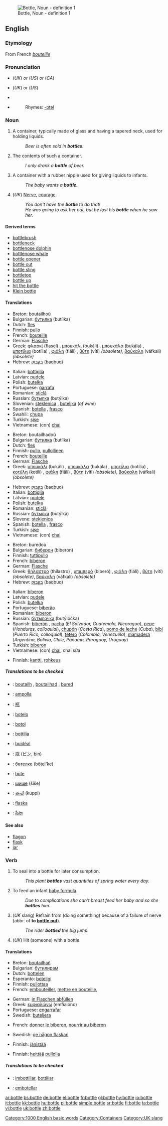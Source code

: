 [[Image:Beaujolais Nouveau bottle.jpg|thumb|Bottle, Noun - definition 1]]
==English==

===Etymology===
From French ''[[bouteille]]''

===Pronunciation===
*{{IPA|/ˈbɒt(ə)l/}} (''UK'') ''or'' {{IPA|/ˈbɑt(ə)l/}} (''US'') ''or'' {{IPA|/ˈbɑɾ(ə)l/}} (''CA'')
*{{SAMPA|/"bQt(@)l/}} (''UK'') ''or'' {{SAMPA|/"bAt(@)l/}} (''US'')
*{{audio|en-us-bottle.ogg|Audio (US)}}
*{{audio|en-ca-bottle.ogg|Audio (CA)}}
*:Rhymes: [[Rhymes:English:-ɒtəl|-ɒtəl]]

===Noun===
{{en-noun}}

# A container, typically made of glass and having a tapered neck, used for holding liquids.
#: ''Beer is often sold in '''bottles'''.''
# The contents of such a container.
#: ''I only drank a '''bottle''' of beer.''
# A container with a rubber nipple used for giving liquids to infants.
#: ''The baby wants a '''bottle'''.''
# (''UK'') [[Nerve]], [[courage]].
#: ''You don't have the '''bottle''' to do that!''
#: ''He was going to ask her out, but he lost his '''bottle''' when he saw her.''

====Derived terms====
* [[bottlebrush]]
* [[bottleneck]]
* [[bottlenose dolphin]]
* [[bottlenose whale]]
* [[bottle opener]]
* [[bottle out]]
* [[bottle sling]]
* [[bottletop]]
* [[bottle up]]
* [[hit the bottle]]
* [[Klein bottle]]

====Translations====
{{trans-top|A container, typically made of glass and having a tapered neck, used for holding liquids}}
*Breton: boutailhoù {{p}}
*Bulgarian: [[бутилка]] (butílka) {{f}}
*Dutch: [[fles]] {{f}}
*Finnish: [[pullo]]
*French: [[bouteille]] {{f}}
*German: [[Flasche]] {{f}}
*Greek: [[φλασκί]] (flascí) {{n}}, [[μπουκάλι]] (bukáli) {{n}}, [[μπουκάλα]] (bukála) {{f}}, [[μποτίλια]] (botília) {{f}}, [[φιάλη]] (fiäli) {{f}}, [[βύτη]] (víti) {{f}} ''(obsolete)'', [[βαύκαλη]] (váfkali) {{f}} ''(obsolete)''
*Hebrew: [[בקבוק]] (baqbuq) {{m}}
{{trans-mid}}
*Italian: [[bottiglia]] {{f}}
*Latvian: [[pudele]] {{f}}
*Polish: [[butelka]] {{f}}
*Portuguese: [[garrafa]] {{f}}
*Romanian: [[sticlă]]
*Russian: [[бутылка]] (butýlka) {{f}}
*Slovenian: [[steklenica]] {{f}}, [[buteljka]] {{f}} (''of wine'')
*Spanish: [[botella]] {{f}}, [[frasco]] {{m}}
*Swahili: [[chupa]]
*Turkish: [[şişe]]
*Vietnamese: (con) [[chai]]
{{trans-bottom}}

{{trans-top|The contents of such a container}}
*Breton: boutailhadoù {{p}}
*Bulgarian: [[бутилка]] (butílka) {{f}}
*Dutch: [[fles]] {{f}}
*Finnish: [[pullo]], [[pullollinen]]
*French: [[bouteille]] {{f}}
*German: [[Flasche]] {{f}}
*Greek: [[μπουκάλι]] (bukáli) {{n}}, [[μπουκάλα]] (bukála) {{f}}, [[μποτίλια]] (botília) {{f}}, [[κοτύλη]] (kotíli) {{f}}, [[φιάλη]] (fiäli) {{f}}, [[βύτη]] (víti) {{f}} ''(obsolete)'', [[βαύκαλη]] (váfkali) {{f}} ''(obsolete)''
{{trans-mid}}
*Hebrew: [[בקבוק]] (baqbuq) {{m}}
*Italian: [[bottiglia]] {{f}}
*Latvian: [[pudele]] {{f}}
*Polish: [[butelka]] {{f}}
*Romanian: [[sticlă]]
*Russian: [[бутылка]] (butýlka) {{f}}
*Slovene: [[steklenica]] {{f}}
*Spanish: [[botella]] {{f}}, [[frasco]] {{m}}
*Turkish: [[şişe]]
*Vietnamese: (con) [[chai]]
{{trans-bottom}}

{{trans-top|A container with a rubber nipple used for giving liquids to infants}}
*Breton: buredoù {{p}}
*Bulgarian: [[биберон]] (biberón) {{m}}
*Finnish: [[tuttipullo]]
*French: [[biberon]] {{m}}
*German: [[Flasche]] {{f}}
*Greek: [[θήλαστρο]] (thílastro) {{n}}, [[μπιμπερό]] (biberó) {{n}}, [[φιάλη]] (fiäli) {{f}}, [[βύτη]] (víti) {{f}} ''(obsolete)'', [[βαύκαλη]] (váfkali) {{f}} ''(obsolete)''
*Hebrew: [[בקבוק]] (baqbuq) {{m}}
{{trans-mid}}
*Italian: [[biberon]] {{m}}
*Latvian: [[pudele]] {{f}}
*Polish: [[butelka]] {{f}}
*Portuguese: [[biberão]] {{m}}
*Romanian: [[biberon]]
*Russian: [[бутылочка]] (butýločka) {{f}}
*Spanish: [[biberón]] {{m}}, [[pacha]] {{f}} (''El Salvador, Guatemala, Nicaragua''), [[pepe]] {{m}} (''Honduras, colloquial''), [[chupón]] {{m}} (''Costa Rica''), [[pomo de leche]] {{m}} (''Cuba''), [[bibi]] {{m}} (''Puerto Rico, colloquial''), [[tetero]] {{m}} (''Colombia, Venezuela''), [[mamadera]] {{f}} (''Argentina, Bolivia, Chile, Panama, Paraguay, Uruguay'')
*Turkish: [[biberon]]
*Vietnamese: (con) [[chai]], chai sữa
{{trans-bottom}}

{{trans-top|Nerve, courage}}
*Finnish: [[kantti]], [[rohkeus]]
{{trans-mid}}
{{trans-bottom}}

=====Translations to be checked=====
{{checktrans}}
{{top}}
*{{ttbc|Breton}}: [[boutailh]] {{f}}, [[boutailhad]] {{f}}, [[bured]] {{f}}
*{{ttbc|Catalan}}: [[ampolla]] {{f}}
*{{ttbc|CJKV Characters}}: [[瓶]]
*{{ttbc|Esperanto}}: [[botelo]]
*{{ttbc|Indonesian}}: [[botol]]
*{{ttbc|Interlingua}}: [[bottilia]]
*{{ttbc|Irish}}: [[buidéal]]
*{{ttbc|Japanese}}: [[瓶]] ([[ビン]], bin)
*{{ttbc|Kazakh}}: [[бөтелке]] (bötel'ke)
{{mid}}
*{{ttbc|Kuna}}: [[bute]]
*{{ttbc|Macedonian}}: [[шише]] (šiše)
*{{ttbc|Malayalam}}: [[കുപി]] (kuppi)
*{{ttbc|Swedish}}: [[flaska]]
*{{ttbc|Telugu}}: [[సీసా]]
{{bottom}}

====See also====
*[[flagon]]
*[[flask]]
*[[jar]]

===Verb===
{{en-verb|bottl|ing}}

# To seal into a bottle for later consumption.
#: ''This plant '''bottles''' vast quantities of spring water every day.''
# {{UK}} To feed an infant [[baby formula]].
#: ''Due to complications she can't breast feed her baby and so she '''bottles''' him.''
# (''UK'' slang) Refrain from (doing something) because of a failure of nerve (abbr. of '''to [[bottle out]]''').
#: ''The rider '''bottled''' the big jump.''
# (''UK'') Hit (someone) with a bottle.

====Translations====
{{trans-top|To seal into a bottle for later consumption}}
*Breton: [[boutailhañ]]
*Bulgarian: [[бутилирам]]
*Dutch: [[bottelen]]
*Esperanto: [[boteligi]]
*Finnish: [[pullottaa]]
*French: [[embouteiller]], [[mettre en bouteille]],
{{trans-mid}}
*German: [[in Flaschen abfüllen]]
*Greek: [[εμφιαλώνω]] (emfialóno)
*Portuguese: [[engarrafar]]
*Swedish: [[buteljera]]
{{trans-bottom}}

{{trans-top|To feed an infant baby formula}}
*French: [[donner le biberon]], [[nourrir au biberon]]
{{trans-mid}}
*Swedish: [[ge någon flaskan]]
{{trans-bottom}}

{{trans-top|Refrain from (doing something) because of a failure of nerve}}
*Finnish: [[jänistää]]
{{trans-mid}}
{{trans-bottom}}

{{trans-top|Hit (someone) with a bottle}}
*Finnish: [[heittää]] [[pullolla]]
{{trans-mid}}
{{trans-bottom}}

=====Translations to be checked=====
{{checktrans}}
{{top}}
*{{ttbc|Interlingua}}: [[imbottiliar]], [[bottiliar]]
{{mid}}
*{{ttbc|Spanish}}: [[embotellar]]
{{bottom}}

[[Category:1000 English basic words]]
[[Category:Containers]]
[[Category:UK slang]]

[[ar:bottle]]
[[bs:bottle]]
[[de:bottle]]
[[el:bottle]]
[[fr:bottle]]
[[gl:bottle]]
[[hy:bottle]]
[[io:bottle]]
[[it:bottle]]
[[kk:bottle]]
[[hu:bottle]]
[[pl:bottle]]
[[simple:bottle]]
[[sr:bottle]]
[[fi:bottle]]
[[ta:bottle]]
[[vi:bottle]]
[[uk:bottle]]
[[zh:bottle]]